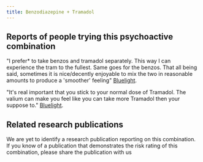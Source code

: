 ---
title: Benzodiazepine + Tramadol
---

## Reports of people trying this psychoactive combination
"I prefer* to take benzos and tramadol separately. This way I can experience the tram to the fullest. Same goes for the benzos. That all being said, sometimes it is nice/decently enjoyable to mix the two in reasonable amounts to produce a 'smoother' feeling" [Bluelight](https://bluelight.org/xf/threads/tramadol-and-xanax.651268/).

"It's real important that you stick to your normal dose of Tramadol. The valium can make you feel like you can take more Tramadol then your suppose to." [Bluelight](https://bluelight.org/xf/threads/is-diazepam-and-tramadol-a-good-combo.764890/).

## Related research publications
We are yet to identify a research publication reporting on this combination. If you know of a publication that demonstrates the risk rating of this combination, please share the publication with us
